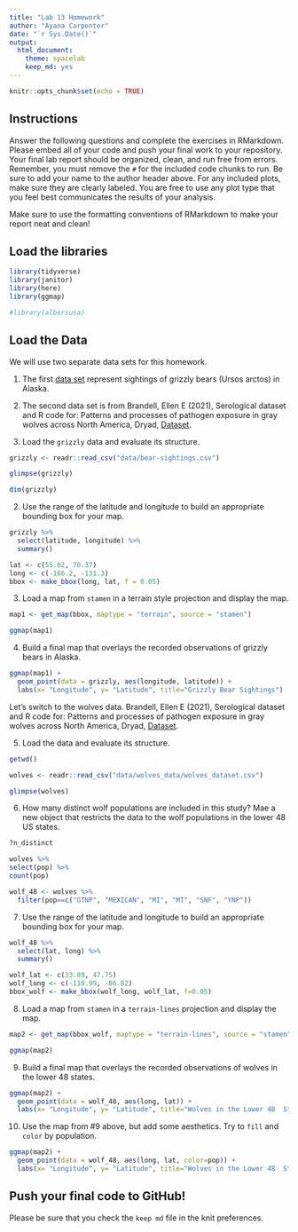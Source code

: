 ```yaml
---
title: "Lab 13 Homework"
author: "Ayana Carpenter"
date: "`r Sys.Date()`"
output:
  html_document: 
    theme: spacelab
    keep_md: yes
---
```


```r
knitr::opts_chunk$set(echo = TRUE)
```

## Instructions
Answer the following questions and complete the exercises in RMarkdown. Please embed all of your code and push your final work to your repository. Your final lab report should be organized, clean, and run free from errors. Remember, you must remove the `#` for the included code chunks to run. Be sure to add your name to the author header above. For any included plots, make sure they are clearly labeled. You are free to use any plot type that you feel best communicates the results of your analysis.  

Make sure to use the formatting conventions of RMarkdown to make your report neat and clean!  

## Load the libraries  
```r
library(tidyverse)
library(janitor)
library(here)
library(ggmap)
``` 

```r
#library(albersusa)
```

## Load the Data
We will use two separate data sets for this homework.  

1. The first [data set](https://rcweb.dartmouth.edu/~f002d69/workshops/index_rspatial.html) represent sightings of grizzly bears (Ursos arctos) in Alaska.  

2. The second data set is from Brandell, Ellen E (2021), Serological dataset and R code for: Patterns and processes of pathogen exposure in gray wolves across North America, Dryad, [Dataset](https://doi.org/10.5061/dryad.5hqbzkh51).  

1. Load the `grizzly` data and evaluate its structure.  

```r
grizzly <- readr::read_csv("data/bear-sightings.csv")
```
```r
glimpse(grizzly)
```
```r
dim(grizzly)
```


2. Use the range of the latitude and longitude to build an appropriate bounding box for your map.  

```r
grizzly %>% 
  select(latitude, longitude) %>% 
  summary()
```

```r
lat <- c(55.02, 70.37)
long <- c(-166.2, -131.3)
bbox <- make_bbox(long, lat, f = 0.05)
```



3. Load a map from `stamen` in a terrain style projection and display the map.  

```r
map1 <- get_map(bbox, maptype = "terrain", source = "stamen")
```

```r
ggmap(map1)
```




4. Build a final map that overlays the recorded observations of grizzly bears in Alaska.  

```r
ggmap(map1) + 
  geom_point(data = grizzly, aes(longitude, latitude)) +
  labs(x= "Longitude", y= "Latitude", title="Grizzly Bear Sightings")
```


Let's switch to the wolves data. Brandell, Ellen E (2021), Serological dataset and R code for: Patterns and processes of pathogen exposure in gray wolves across North America, Dryad, [Dataset](https://doi.org/10.5061/dryad.5hqbzkh51).  

5. Load the data and evaluate its structure.  

```r
getwd()
```

```r
wolves <- readr::read_csv("data/wolves_data/wolves_dataset.csv")
```

```r
glimpse(wolves)
```




6. How many distinct wolf populations are included in this study? Mae a new object that restricts the data to the wolf populations in the lower 48 US states.  


```r
?n_distinct
```


```r
wolves %>% 
select(pop) %>% 
count(pop)
```

```r
wolf_48 <- wolves %>% 
  filter(pop==c("GTNP", "MEXICAN", "MI", "MT", "SNF", "YNP"))
```



7. Use the range of the latitude and longitude to build an appropriate bounding box for your map.  
```r
wolf_48 %>% 
  select(lat, long) %>% 
  summary()
```

```r
wolf_lat <- c(33.89, 47.75)
wolf_long <- c(-110.99, -86.82)
bbox_wolf <- make_bbox(wolf_long, wolf_lat, f=0.05)
```


8. Load a map from `stamen` in a `terrain-lines` projection and display the map. 

```r
map2 <- get_map(bbox_wolf, maptype = "terrain-lines", source = "stamen")
```

```r
ggmap(map2)
```

9. Build a final map that overlays the recorded observations of wolves in the lower 48 states.  

```r
ggmap(map2) + 
  geom_point(data = wolf_48, aes(long, lat)) +
  labs(x= "Longitude", y= "Latitude", title="Wolves in the Lower 48  States")
```


10. Use the map from #9 above, but add some aesthetics. Try to `fill` and `color` by population.  
```r
ggmap(map2) + 
  geom_point(data = wolf_48, aes(long, lat, color=pop)) +
  labs(x= "Longitude", y= "Latitude", title="Wolves in the Lower 48  States")
```


## Push your final code to GitHub!
Please be sure that you check the `keep md` file in the knit preferences. 